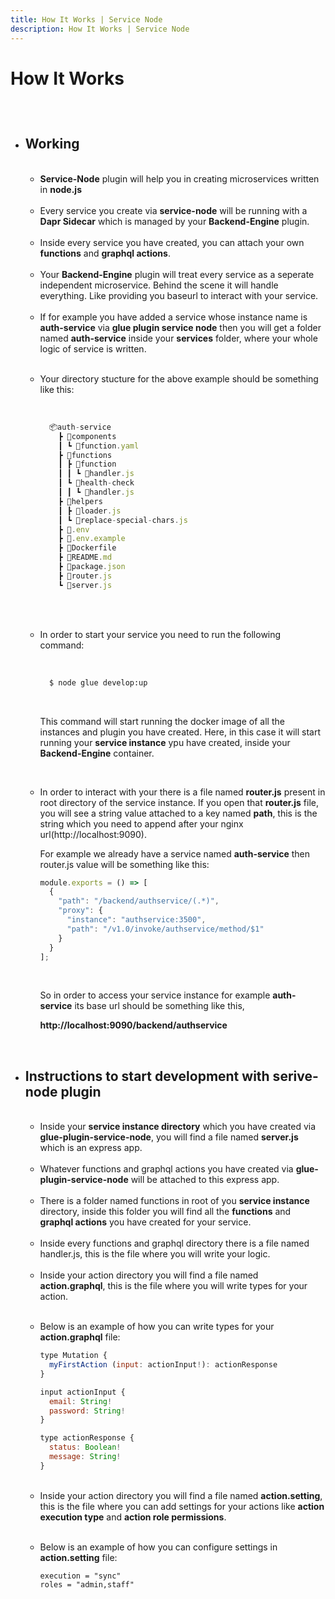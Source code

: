```yaml
---
title: How It Works | Service Node
description: How It Works | Service Node
---
```


<Meta title="Service Node Plugin Docs/How it Works" />

# How It Works

##

<br/>

* ## Working
  
  <br/>
  
  * **Service-Node** plugin will help you in creating microservices written in **node.js**
  
  
  <br/>
  
  
  * Every service you create via **service-node** will be running with a **Dapr Sidecar** which is managed by your **Backend-Engine** plugin.
  
  
  <br/>
  
  
  * Inside every service you have created, you can attach your own **functions** and **graphql actions**.
  
  <br/>
  
  * Your **Backend-Engine** plugin will treat every service as a seperate independent microservice. Behind the scene it will handle everything. Like providing you baseurl to interact with your service.
  
  <br/>

  * If for example you have added a service whose instance name is **auth-service** via **glue plugin service node** then you will get a folder named **auth-service** inside your **services** folder, where your whole logic of service is written.

  <br/>

  
  * Your directory stucture for the above example should be something like this:

    <br/>

    ```jsx
      📦auth-service
        ┣ 📂components
        ┃ ┗ 📜function.yaml
        ┣ 📂functions
        ┃ ┣ 📂function
        ┃ ┃ ┗ 📜handler.js
        ┃ ┗ 📂health-check
        ┃ ┃ ┗ 📜handler.js
        ┣ 📂helpers
        ┃ ┣ 📜loader.js
        ┃ ┗ 📜replace-special-chars.js
        ┣ 📜.env
        ┣ 📜.env.example
        ┣ 📜Dockerfile
        ┣ 📜README.md
        ┣ 📜package.json
        ┣ 📜router.js
        ┗ 📜server.js
    ```
  <br/>
  <br/>
  
  * In order to start your service you need to run the following command:
    
    <br/>
    
    ```bash
      $ node glue develop:up
    ```
    
    <br/>

    This command will start running the docker image of all the instances and plugin you have created. Here, in this case it will start running your **service instance** ypu have created, inside your **Backend-Engine** container.
  
  <br/>
  
  * In order to interact with your there is a file named **router.js** present in root directory of the service instance. If you open that **router.js** file, you will see a string value attached to a key named **path**, this is the string which you need to append after your nginx url(http://localhost:9090).
  
    For example we already have a service named **auth-service** then router.js value will be something like this:
    
      ```jsx
      module.exports = () => [
        {
          "path": "/backend/authservice/(.*)",
          "proxy": {
            "instance": "authservice:3500",
            "path": "/v1.0/invoke/authservice/method/$1"
          }
        }
      ];

      ```
    
    <br/>
    
    So in order to access your service instance for example **auth-service** its base url should be something like this,
      
      
    **http://localhost:9090/backend/authservice**
  
  <br/>

* ## Instructions to start development with serive-node plugin
  
  <br/>
  
  * Inside your **service instance directory** which you have created via **glue-plugin-service-node**, you will find a file named **server.js** which is an express app.

  <br/>

  * Whatever functions and graphql actions you have created via **glue-plugin-service-node** will be attached to this express app.

  <br/>

  * There is a folder named functions in root of you **service instance** directory, inside this folder you will find all the **functions** and **graphql actions** you have created for your service.

  <br/>

  * Inside every functions and graphql directory there is a file named handler.js, this is the file where you will write your logic.

  <br/>

  * Inside your action directory you will find a file named **action.graphql**, this is the file where you will write types for your action.

  <br/>

  * Below is an example of how you can write types for your **action.graphql** file:

    ```js
    type Mutation {
      myFirstAction (input: actionInput!): actionResponse
    }

    input actionInput {
      email: String!
      password: String!
    }

    type actionResponse {
      status: Boolean!
      message: String!
    }

    ```

  <br />

  * Inside your action directory you will find a file named **action.setting**, this is the file where you can add settings for your actions like **action execution type** and **action role permissions**.

  <br/>

  * Below is an example of how you can configure settings in **action.setting** file:

    ```
    execution = "sync"
    roles = "admin,staff"
    ```